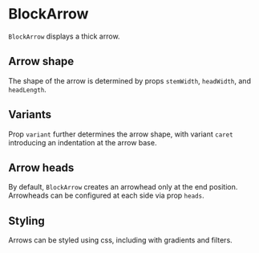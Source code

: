 
<Meta of={BlockArrowStories} />

# BlockArrow

`BlockArrow` displays a thick arrow.

<ArgTypes of={BlockArrowStories} />

## Arrow shape

The shape of the arrow is determined by props `stemWidth`, `headWidth`, and `headLength`.

<Canvas of={BlockArrowStories.Narrow} />
<Canvas of={BlockArrowStories.Wide} />

## Variants

Prop `variant` further determines the arrow shape, with variant `caret` introducing an indentation at the arrow base.

<Canvas of={BlockArrowStories.Caret} />

## Arrow heads

By default, `BlockArrow` creates an arrowhead only at the end position.
Arrowheads can be configured at each side via prop `heads`.

<Canvas of={BlockArrowStories.DoubleSided} />

## Styling

Arrows can be styled using css, including with gradients and filters.

<Canvas of={BlockArrowStories.CssStyle} />
<Canvas of={BlockArrowStories.Gradient} />
<Canvas of={BlockArrowStories.Filter} />
